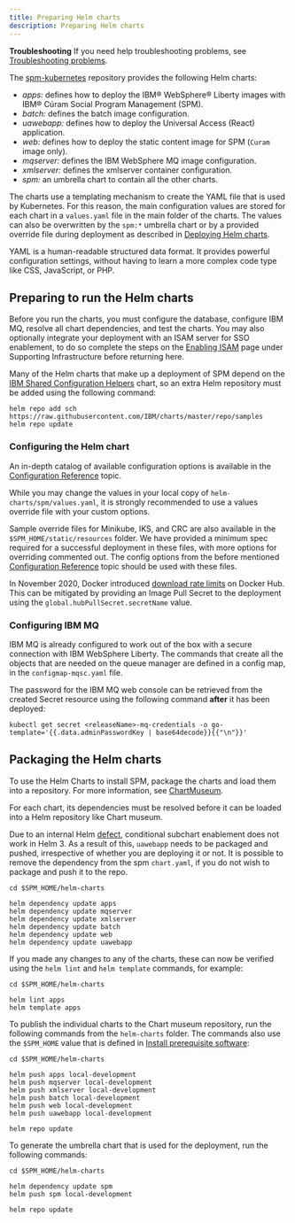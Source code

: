 ```yaml
---
title: Preparing Helm charts
description: Preparing Helm charts
---
```


<InlineNotification kind="info">

**Troubleshooting** If you need help troubleshooting problems, see [Troubleshooting problems](/troubleshooting/troubleshoot).

</InlineNotification>

The [spm-kubernetes](https://github.com/IBM/spm-kubernetes) repository provides the following Helm charts:

* *apps:* defines how to deploy the IBM® WebSphere® Liberty images with IBM® Cúram Social Program Management (SPM).
* *batch:* defines the batch image configuration.
* *uawebapp:* defines how to deploy the Universal Access (React) application.
* *web:* defines how to deploy the static content image for SPM (`Curam` image only).
* *mqserver:* defines the IBM WebSphere MQ image configuration.
* *xmlserver:* defines the xmlserver container configuration.
* *spm:* an umbrella chart to contain all the other charts.

The charts use a templating mechanism to create the YAML file that is used by Kubernetes.
For this reason, the main configuration values are stored for each chart in a `values.yaml` file in the main folder of the charts.
The values can also be overwritten by the `spm:*` umbrella chart or by a provided override file during deployment as described in [Deploying Helm charts](/deployment/hc_deployment).

YAML is a human-readable structured data format. It provides powerful configuration settings, without having to learn a more complex code type like CSS, JavaScript, or PHP.

## Preparing to run the Helm charts

Before you run the charts, you must configure the database, configure IBM MQ, resolve all chart dependencies, and test the charts.
You may also optionally integrate your deployment with an ISAM server for SSO enablement,
to do so complete the steps on the [Enabling ISAM](/supporting-infrastructure/ISAM) page under Supporting Infrastructure before returning here.

Many of the Helm charts that make up a deployment of SPM depend on the [IBM Shared Configuration Helpers](https://github.com/IBM/charts/tree/master/samples/ibm-sch) chart, so an extra Helm repository must be added using the following command:

```shell
helm repo add sch https://raw.githubusercontent.com/IBM/charts/master/repo/samples
helm repo update
```

### Configuring the Helm chart

An in-depth catalog of available configuration options is available in the [Configuration Reference](/deployment/config-reference) topic.

While you may change the values in your local copy of `helm-charts/spm/values.yaml`, it is strongly recommended to use a values override file with your custom options.

<InlineNotification>

Sample override files for Minikube, IKS, and CRC are also available in the `$SPM_HOME/static/resources` folder. We have provided a minimum
spec required for a successful deployment in these files, with more options for overriding commented out. The config options from the
before mentioned [Configuration Reference](/deployment/config-reference) topic should be used with these files.

</InlineNotification>

<InlineNotification kind="warning">

In November 2020, Docker introduced [download rate limits](https://docs.docker.com/docker-hub/download-rate-limit/) on Docker Hub.
This can be mitigated by providing an Image Pull Secret to the deployment using the `global.hubPullSecret.secretName` value.

</InlineNotification>

### Configuring IBM MQ

IBM MQ is already configured to work out of the box with a secure connection with IBM WebSphere Liberty.
The commands that create all the objects that are needed on the queue manager are defined in a config map, in the `configmap-mqsc.yaml` file.

The password for the IBM MQ web console can be retrieved from the created Secret resource using the following command **after** it has been deployed:

```shell
kubectl get secret <releaseName>-mq-credentials -o go-template='{{.data.adminPasswordKey | base64decode}}{{"\n"}}'
```

## Packaging the Helm charts

To use the Helm Charts to install SPM, package the charts and load them into a repository. For more information, see [ChartMuseum](/prereq/chartmuseum).

For each chart, its dependencies must be resolved before it can be loaded into a Helm repository like Chart museum.

<InlineNotification>

Due to an internal Helm [defect](https://github.com/helm/helm/issues/5780), conditional subchart enablement does not work in Helm 3.
As a result of this, `uawebapp` needs to be packaged and pushed, irrespective of whether you are deploying it or not.
It is possible to remove the dependency from the spm `chart.yaml`, if you do not wish to package and push it to the repo.

</InlineNotification>

```shell
cd $SPM_HOME/helm-charts

helm dependency update apps
helm dependency update mqserver
helm dependency update xmlserver
helm dependency update batch
helm dependency update web
helm dependency update uawebapp
```

If you made any changes to any of the charts, these can now be verified using the `helm lint` and `helm template` commands, for example:

```shell
cd $SPM_HOME/helm-charts

helm lint apps
helm template apps
```

To publish the individual charts to the Chart museum repository, run the following commands from the `helm-charts` folder. The commands also use the `$SPM_HOME` value that is defined in [Install prerequisite software](/prereq/git):

```shell
cd $SPM_HOME/helm-charts

helm push apps local-development
helm push mqserver local-development
helm push xmlserver local-development
helm push batch local-development
helm push web local-development
helm push uawebapp local-development

helm repo update
```

To generate the umbrella chart that is used for the deployment, run the following commands:

```shell
cd $SPM_HOME/helm-charts

helm dependency update spm
helm push spm local-development

helm repo update
```
